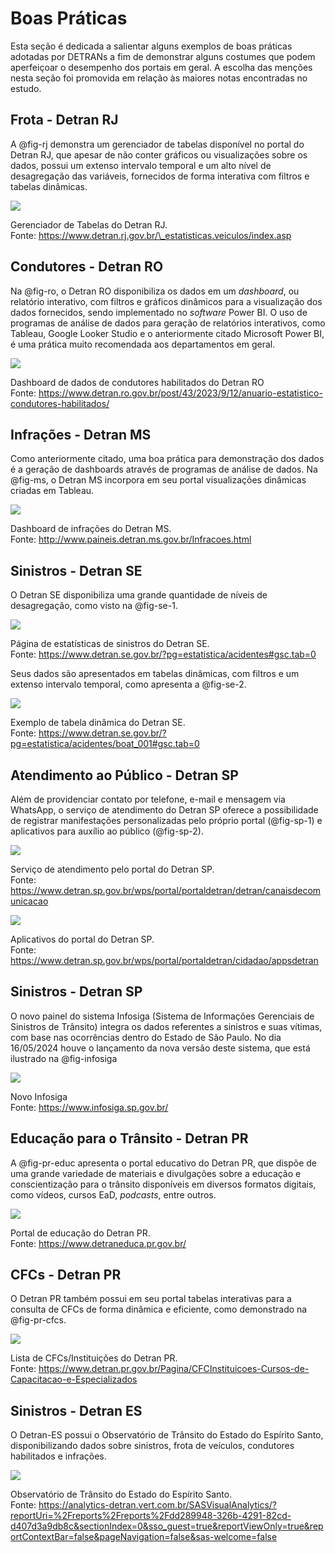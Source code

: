 # Boas Práticas {#sec-praticas}


Esta seção é dedicada a salientar alguns exemplos de boas práticas adotadas por DETRANs a fim de demonstrar alguns costumes que podem aperfeiçoar o desempenho dos portais em geral. A escolha das menções nesta seção foi promovida em relação às maiores notas encontradas no estudo.

## Frota - Detran RJ

A @fig-rj demonstra um gerenciador de tabelas disponível no portal do Detran RJ, que apesar de não conter gráficos ou visualizações sobre os dados, possui um extenso intervalo temporal e um alto nível de desagregação das variáveis, fornecidos de forma interativa com filtros e tabelas dinâmicas.

::: {#fig-rj}
![](assets/detran_rj.png)

Gerenciador de Tabelas do Detran RJ.\
Fonte: <https://www.detran.rj.gov.br/\_estatisticas.veiculos/index.asp>
:::

## Condutores - Detran RO

Na @fig-ro, o Detran RO disponibiliza os dados em um *dashboard*, ou relatório interativo, com filtros e gráficos dinâmicos para a visualização dos dados fornecidos, sendo implementado no *software* Power BI. O uso de programas de análise de dados para geração de relatórios interativos, como Tableau, Google Looker Studio e o anteriormente citado Microsoft Power BI, é uma prática muito recomendada aos departamentos em geral.

::: {#fig-ro}
![](assets/detran_ro.png)

Dashboard de dados de condutores habilitados do Detran RO\
Fonte: <https://www.detran.ro.gov.br/post/43/2023/9/12/anuario-estatistico-condutores-habilitados/>
:::

## Infrações - Detran MS

Como anteriormente citado, uma boa prática para demonstração dos dados é a geração de dashboards através de programas de análise de dados. Na @fig-ms, o Detran MS incorpora em seu portal visualizações dinâmicas criadas em Tableau.

::: {#fig-ms}
![](assets/detran_ms.png)

Dashboard de infrações do Detran MS.\
Fonte: <http://www.paineis.detran.ms.gov.br/Infracoes.html>
:::

## Sinistros - Detran SE

O Detran SE disponibiliza uma grande quantidade de níveis de desagregação, como visto na @fig-se-1.

::: {#fig-se-1}
![](assets/detran_se_1.png)

Página de estatísticas de sinistros do Detran SE.\
Fonte: <https://www.detran.se.gov.br/?pg=estatistica/acidentes#gsc.tab=0>
:::

Seus dados são apresentados em tabelas dinâmicas, com filtros e um extenso intervalo temporal, como apresenta a @fig-se-2.

::: {#fig-se-2}
![](assets/detran_se_2.png)

Exemplo de tabela dinâmica do Detran SE.\
Fonte: <https://www.detran.se.gov.br/?pg=estatistica/acidentes/boat_001#gsc.tab=0>
:::

## Atendimento ao Público - Detran SP

Além de providenciar contato por telefone, e-mail e mensagem via WhatsApp, o serviço de atendimento do Detran SP oferece a possibilidade de registrar manifestações personalizadas pelo próprio portal (@fig-sp-1) e aplicativos para auxílio ao público (@fig-sp-2).

::: {#fig-sp-1}
![](assets/detran_sp_1.png)

Serviço de atendimento pelo portal do Detran SP.\
Fonte: <https://www.detran.sp.gov.br/wps/portal/portaldetran/detran/canaisdecomunicacao>
:::

::: {#fig-sp-2}
![](assets/detran_sp_2.png)

Aplicativos do portal do Detran SP.\
Fonte: <https://www.detran.sp.gov.br/wps/portal/portaldetran/cidadao/appsdetran>
:::

## Sinistros - Detran SP

O novo painel do sistema Infosiga (Sistema de Informações Gerenciais de Sinistros de Trânsito) integra os dados referentes a sinistros e suas vítimas, com base nas ocorrências dentro do Estado de São Paulo. No dia 16/05/2024 houve o lançamento da nova versão deste sistema, que está ilustrado na @fig-infosiga

::: {#fig-infosiga}
![](assets/detran_sp_infosiga.png)

Novo Infosiga \
Fonte: <https://www.infosiga.sp.gov.br/>
:::

## Educação para o Trânsito - Detran PR

A @fig-pr-educ apresenta o portal educativo do Detran PR, que dispõe de uma grande variedade de materiais e divulgações sobre a educação e conscientização para o trânsito disponíveis em diversos formatos digitais, como vídeos, cursos EaD, *podcasts*, entre outros.

::: {#fig-pr-educ}
![](assets/detran_pr_educ.png)

Portal de educação do Detran PR.\
Fonte: <https://www.detraneduca.pr.gov.br/>
:::

## CFCs - Detran PR

O Detran PR também possui em seu portal tabelas interativas para a consulta de CFCs de forma dinâmica e eficiente, como demonstrado na @fig-pr-cfcs.

::: {#fig-pr-cfcs}
![](assets/detran_pr_cfcs.png)

Lista de CFCs/Instituições do Detran PR.\
Fonte: <https://www.detran.pr.gov.br/Pagina/CFCInstituicoes-Cursos-de-Capacitacao-e-Especializados>
:::

## Sinistros - Detran ES

O Detran-ES possui o Observatório de Trânsito do Estado do Espírito Santo, disponibilizando dados sobre sinistros, frota de veículos, condutores habilitados e infrações. 

::: {#fig-es-obs}
![](assets/detran-es-observatorio.png)

Observatório de Trânsito do Estado do Espírito Santo. \
Fonte: <https://analytics-detran.vert.com.br/SASVisualAnalytics/?reportUri=%2Freports%2Freports%2Fdd289948-326b-4291-82cd-d407d3a9db8c&sectionIndex=0&sso_guest=true&reportViewOnly=true&reportContextBar=false&pageNavigation=false&sas-welcome=false>
:::